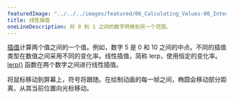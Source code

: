 ---
featuredImage: "../../../images/featured/06_Calculating_Values-00_Interpolate-thumbnail.png"
title: 线性插值
oneLineDescription: 将 0 到 1 之间的数字转换到另一个范围。
---

<a href="https://developer.mozilla.org/en-US/docs/Glossary/Interpolation" target="_blank">插值</a>计算两个值之间的一个值。例如，数字 5 是 0 和 10 之间的中点。不同的插值类型在数值之间采用不同的变化率。线性插值，简称 lerp，使用恒定的变化率。<a href="https://p5js.org/reference/p5/lerp" target="_blank">lerp()</a> 函数在两个数字之间进行线性插值。

将鼠标移动到屏幕上，符号将跟随。在绘制动画的每一帧之间，椭圆会移动部分距离，从其当前位置向光标移动。
